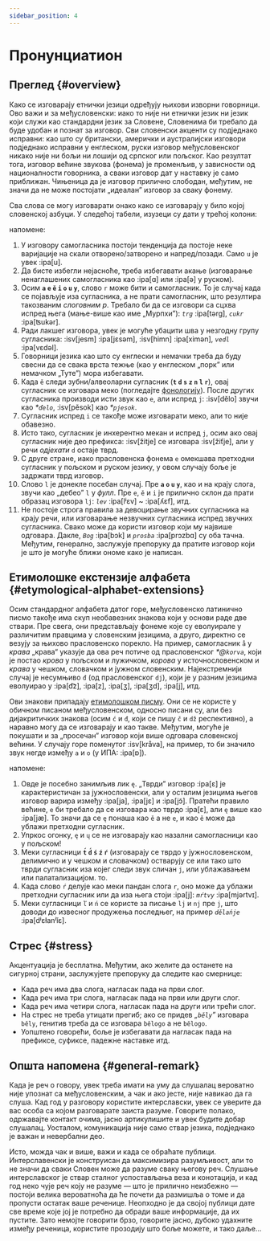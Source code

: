 ```yaml
---
sidebar_position: 4
---
```



# Пронунциатион

## Преглед \{#overview}

Како се изговарају етнички језици одређују њихови изворни говорници. Ово важи и за међусловенски: иако то није ни етнички језик ни језик који служи као стандардни језик за Словене, Словенима би требало да буде удобан и познат за изговор. Сви словенски акценти су подједнако исправни: као што су британски, амерички и аустралијски изговори подједнако исправни у енглеском, руски изговор међусловенског никако није ни бољи ни лошији од српског или пољског. Као резултат тога, изговор већине звукова (фонема) је променљив, у зависности од националности говорника, а сваки изговор дат у наставку је само приближан. Чињеница да је изговор прилично слободан, међутим, не значи да не може постојати „идеалан” изговор за сваку фонему.

Сва слова се могу изговарати онако како се изговарају у било којој словенској азбуци. У следећој табели, изузеци су дати у трећој колони:

<PronAlphabet />

напомене:

1. У изговору самогласника постоји тенденција да постоје неке варијације на скали отворено/затворено и напред/позади. Само `u` је увек :ipa[u].
2. Да бисте избегли нејасноће, треба избегавати акање (изговарање ненаглашених самогласника као :ipa[ɑ] или :ipa[ə] у руском).
3. Осим **`a` `e` `ě` `i` `o` `u` `y`**, слово `r` може бити и самогласник. То је случај када се појављује иза сугласника, а не прати самогласник, што резултира такозваним _слоговним р_. Требало би да се изговори са сцхва испред њега (мање-више као име „Мурпхи”): _`trg`_ :ipa[tərg], _`cukr`_ :ipa[ʦukər].
4. Ради лакшег изговора, увек је могуће убацити шва у незгодну групу сугласника: :isv[jesm] :ipa[jɛsǝm], :isv[himn] :ipa[ximǝn],  _`vedl`_ :ipa[vɛdǝl].
5. Говорници језика као што су енглески и немачки треба да буду свесни да се свака врста тежње (као у енглеском „порк” или немачком „Туте”) мора избегавати.
6. Када `ě` следи зубни/алвеоларни сугласник (**`t` `d` `s` `z` `n` `l` `r`**), овај сугласник се изговара меко (погледајте [фонологију][1]). После других сугласника производи исти звук као `e`, али испред `j`: :isv[dělo] звучи као _\*`ďelo`_, :isv[pěsok] као _\*`pjesok`_.
7. Сугласник испред `i` се такође може изговарати меко, али то није обавезно.
8. Исто тако, сугласник је инхерентно мекан и испред `j`, осим ако овај сугласник није део префикса: :isv[žitje] се изговара :isv[žiťje], али у речи _одјехати_ `d` остаје тврд.
9. С друге стране, иако прасловенска фонема `e` омекшава претходни сугласник у пољском и руском језику, у овом случају боље је задржати тврд изговор.
10. Слово `l` је донекле посебан случај. Пре **`a` `o` `u` `y`**, као и на крају слога, звучи као „дебео” `l` у _фулл_. Пре `e`, `ě`  и `i` је прилично склон да прати образац изговора `lj`: _`lev`_ :ipa[lʲɛv] \~ :ipa[ʎɛf], итд.
11. Не постоје строга правила за девоцирање звучних сугласника на крају речи, или изговарање незвучних сугласника испред звучних сугласника. Свако може да користи изговор који му највише одговара. Дакле, _`Bog`_ :ipa[bɔk] и _`prosba`_ :ipa[prɔzbɑ] су оба тачна. Међутим, генерално, заслужује препоруку да пратите изговор који је што је могуће ближи ономе како је написан.

## Етимолошке екстензије алфабета \{#etymological-alphabet-extensions}

Осим стандардног алфабета датог горе, међусловенско латинично писмо такође има скуп необавезних знакова који у основи раде две ствари. Пре свега, они представљају фонеме које су еволуирале у различитим правцима у словенским језицима, а друго, директно се везују за њихово прасловенско порекло. На пример, самогласник `å` у _крава_ „крава“ указује да ова реч потиче од прасловенског _\*@`korva`_, који је постао _крова_ у пољском и лужичком, _корова_ у источнословенском и _крава_ у чешком, словачком и јужном словенским. Најекстремнији случај је несумњиво `đ` (од прасловенског `dj`), који је у разним језицима еволуирао у :ipa[d͡z], :ipa[z], :ipa[ʒ], :ipa[ʒd], :ipa[j],  итд.

Ови знакови припадају [етимолошком писму][2]. Они се не користе у обичном писаном међусловенском, односно писани су, али без дијакритичких знакова (осим `ć` и `đ`, који се пишу `č` и `dž` респективно), а наравно могу да се изговарају и као такве. Међутим, могуће је покушати и за „просечан” изговор који више одговара словенској већини. У случају горе поменутог :isv[kråva], на пример, то би значило звук негде између `a` и `o` (у ИПА: :ipa[ɒ]).

<EtimAlphabetExt />

напомене:

1. Овде је посебно занимљив лик `ę`. „Тврди” изговор :ipa[ɛ] је карактеристичан за јужнословенски, али у осталим језицима његов изговор варира између :ipa[ja], :ipa[jɛ]  и :ipa[jɔ̃]. Пратећи правило већине, `e` би требало да се изговара као тврдо :ipa[ɛ], али `ę` више као :ipa[jæ]. То значи да се `ę` понаша као `ě` а не `e`, и као `ě` може да ублажи претходни сугласник.
2. Упркос огонку, `ę` и `ų` се не изговарају као назални самогласници као у пољском!
3. Меки сугласници **`t́` `d́` `ś` `ź` `ŕ`** (изговарају се тврдо у јужнословенском, делимично и у чешком и словачком) остварују се или тако што тврди сугласник иза којег следи звук сличан `j`, или ублажавањем или палатализацијом. то.
4. Када слово `ŕ` делује као меки пандан слога `r`, оно може да ублажи претходни сугласник или да иза њега стоји :ipa[j]: _`mŕtvy`_ :ipa[mjǝrtvɪ].
5. Меки сугласници `ľ` и `ń` се користе за писање `lj` и `nj` пре `j`, што доводи до извесног продужења последњег, на пример _`dělańje`_ :ipa[dʲɛɫanʲĭɛ].

## Стрес \{#stress}

Акцентуација је бесплатна. Међутим, ако желите да останете на сигурној страни, заслужујете препоруку да следите као смернице:

- Када реч има два слога, нагласак пада на први слог.
- Када реч има три слога, нагласак пада на први или други слог.
- Када реч има четири слога, нагласак пада на други или трећи слог.
- На стрес не треба утицати прегиб; ако се придев _„`běly`”_ изговара `běly`, генитив треба да се изговара `bělogo` а не `bělogo`.
- Уопштено говорећи, боље је избегавати да нагласак пада на префиксе, суфиксе, падежне наставке итд.

## Општа напомена \{#general-remark}

Када је реч о говору, увек треба имати на уму да слушалац вероватно није упознат са међусловенским, а чак и ако јесте, није навикао да га слуша. Кад год у разговору користите интерславски, увек се уверите да вас особа са којом разговарате заиста разуме. Говорите полако, одржавајте контакт очима, јасно артикулишите и увек будите добар слушалац. Уосталом, комуникација није само ствар језика, подједнако је важан и невербални део.

Исто, можда чак и више, важи и када се обраћате публици. Интерславенски је конструисан да максимизира разумљивост, али то не значи да сваки Словен може да разуме сваку његову реч. Слушање интерславског је ствар сталног успостављања веза и конотација, и кад год неко чује реч коју не разуме — што је прилично неизбежно — постоји велика вероватноћа да ће почети да размишља о томе и да пропусти остатак ваше реченице. Неопходно је да својој публици дате све време које јој је потребно да обради ваше информације, да их пустите. Зато немојте говорити брзо, говорите јасно, дубоко удахните између реченица, користите прозодију што боље можете, и тако даље...

[1]: ./phonology.mdx#hard_and_soft

[2]: orthography.mdx#etymological_alphabet

